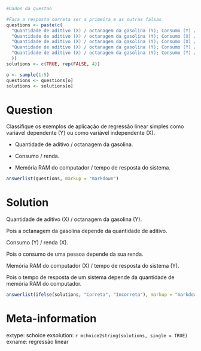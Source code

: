 ```r
#Dados da questao

#Faca a resposta correta ser a primeira e as outras falsas
questions <- paste(c(
  "Quantidade de aditivo (X) / octanagem da gasolina (Y); Consumo (Y) / renda (X); Memória RAM do computador (X) / tempo de resposta do sistema (Y).",
  "Quantidade de aditivo (X) / octanagem da gasolina (Y); Consumo (X) / renda (Y); Memória RAM do computador (X) / tempo de resposta do sistema (Y).",
  "Quantidade de aditivo (X) / octanagem da gasolina (Y); Consumo (X) / renda (Y); Memória RAM do computador (Y) / tempo de resposta do sistema (X).",
  "Quantidade de aditivo (X) / octanagem da gasolina (Y); Consumo (Y) / renda (X); Memória RAM do computador (Y) / tempo de resposta do sistema (X).",
  "Quantidade de aditivo (X) / octanagem da gasolina (Y); Consumo (Y) / renda (Y); Memória RAM do computador (X) / tempo de resposta do sistema (X)."
  ))
solutions <- c(TRUE, rep(FALSE, 4))

o <- sample(1:5)
questions <- questions[o]
solutions <- solutions[o]
```

Question
========
Classifique os exemplos de aplicação de regressão linear simples como variável dependente (Y) ou como variável independente (X).

- Quantidade de aditivo / octanagem da gasolina.

- Consumo / renda.

- Memória RAM do computador / tempo de resposta do sistema.


```r
answerlist(questions, markup = "markdown")
```

Solution
========
Quantidade de aditivo (X) / octanagem da gasolina (Y).

Pois a octanagem da gasolina depende da quantidade de aditivo.

Consumo (Y) / renda (X).

Pois o consumo de uma pessoa depende da sua renda.

Memória RAM do computador (X) / tempo de resposta do sistema (Y).

Pois o tempo de resposta de um sistema depende da quantidade de memória RAM do computador.

```r
answerlist(ifelse(solutions, "Correta", "Incorreta"), markup = "markdown")
```

Meta-information
================
extype: schoice
exsolution: `r mchoice2string(solutions, single = TRUE)`
exname: regressão linear